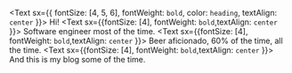 <Text sx={{ fontSize: [4, 5, 6], fontWeight: `bold`, color: `heading`, textAlign: `center` }}>
  Hi!
</Text>
<Text sx={{fontSize: [4], fontWeight: `bold`,textAlign: `center` }}>
  Software engineer most of the time.
</Text>
<Text sx={{fontSize: [4], fontWeight: `bold`,textAlign: `center` }}>
  Beer aficionado, 60% of the time, all the time.
</Text>
<Text sx={{fontSize: [4], fontWeight: `bold`,textAlign: `center` }}>
  And this is my blog some of the time.
</Text>